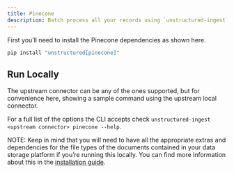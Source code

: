 ```yaml
---
title: Pinecone 
description: Batch process all your records using `unstructured-ingest` to store structured outputs and embeddings locally on your filesystem and upload those to a Pinecone index.
---
```


First you’ll need to install the Pinecone dependencies as shown here.

```bash
pip install "unstructured[pinecone]"

```


## Run Locally

The upstream connector can be any of the ones supported, but for convenience here, showing a sample command using the upstream local connector.


<CodeGroup>

  <PineconeSh />

  <PineconePy />

</CodeGroup>


For a full list of the options the CLI accepts check `unstructured-ingest <upstream connector> pinecone --help`.

NOTE: Keep in mind that you will need to have all the appropriate extras and dependencies for the file types of the documents contained in your data storage platform if you’re running this locally. You can find more information about this in the [installation guide](/installation/overview).